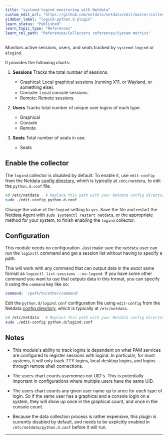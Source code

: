 ```yaml
---
title: "systemd-logind monitoring with Netdata"
custom_edit_url: "https://github.com/netdata/netdata/edit/master/collectors/python.d.plugin/logind/README.md"
sidebar_label: "logind-python.d.plugin"
learn_status: "Published"
learn_topic_type: "References"
learn_rel_path: "References/Collectors references/System metrics"
---
```



Monitors active sessions, users, and seats tracked by `systemd-logind` or `elogind`.

It provides the following charts:

1.  **Sessions** Tracks the total number of sessions.

    -   Graphical: Local graphical sessions (running X11, or Wayland, or something else).
    -   Console: Local console sessions.
    -   Remote: Remote sessions.

2.  **Users** Tracks total number of unique user logins of each type.

    -   Graphical
    -   Console
    -   Remote

3.  **Seats** Total number of seats in use.

    -   Seats

## Enable the collector

The `logind` collector is disabled by default. To enable it, use `edit-config` from the Netdata [config
directory](/docs/configure/nodes.md), which is typically at `/etc/netdata`, to edit the `python.d.conf` file.

```bash
cd /etc/netdata   # Replace this path with your Netdata config directory, if different
sudo ./edit-config python.d.conf
```

Change the value of the `logind` setting to `yes`. Save the file and restart the Netdata Agent with `sudo systemctl
restart netdata`, or the appropriate method for your system, to finish enabling the `logind` collector.

## Configuration

This module needs no configuration. Just make sure the `netdata` user
can run the `loginctl` command and get a session list without having to
specify a path.

This will work with any command that can output data in the _exact_
same format as `loginctl list-sessions --no-legend`.  If you have some
other command you want to use that outputs data in this format, you can
specify it using the `command` key like so:

```yaml
command: '/path/to/other/command'
```

Edit the `python.d/logind.conf` configuration file using `edit-config` from the Netdata [config
directory](/docs/configure/nodes.md), which is typically at `/etc/netdata`.

```bash
cd /etc/netdata   # Replace this path with your Netdata config directory, if different
sudo ./edit-config python.d/logind.conf
```

## Notes

-   This module's ability to track logins is dependent on what PAM services
    are configured to register sessions with logind.  In particular, for
    most systems, it will only track TTY logins, local desktop logins,
    and logins through remote shell connections.

-   The users chart counts _usernames_ not UID's.  This is potentially
    important in configurations where multiple users have the same UID.

-   The users chart counts any given user name up to once for _each_ type
    of login.  So if the same user has a graphical and a console login on a
    system, they will show up once in the graphical count, and once in the
    console count.

-   Because the data collection process is rather expensive, this plugin
    is currently disabled by default, and needs to be explicitly enabled in
    `/etc/netdata/python.d.conf` before it will run.

---


